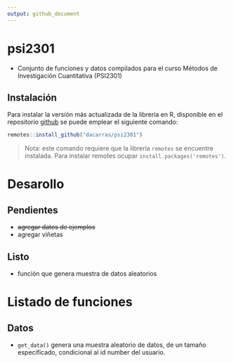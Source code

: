 ```yaml
---
output: github_document
---
```


# psi2301

- Conjunto de funciones y datos compilados para el curso Métodos de Investigación Cuantitativa (PSI2301)


## Instalación

Para instalar la versión más actualizada de la librería en R, disponible en el repositorio [github](https://github.com/dacarras/psi2301) se puede emplear el siguiente comando:

``` r
remotes::install_github("dacarras/psi2301")
```

>Nota: este comando requiere que la librería `remotes` se encuentre instalada. Para instalar remotes ocupar `install.packages('remotes')`.

# Desarollo

## Pendientes

- ~~agregar datos de ejemplos~~
- agregar viñetas


## Listo

- función que genera muestra de datos aleatorios

# Listado de funciones

## Datos

- `get_data()` genera una muestra aleatorio de datos, de un tamaño especificado, condicional al id number del usuario.

